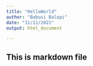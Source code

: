 ```yaml
---
title: "HelloWorld"
author: "Babusi Balopi"
date: "11/11/2021"
output: html_document

---
```


## This is markdown file
